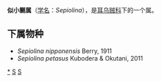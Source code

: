 {{Automatic Taxobox
| taxon = Sepiolina
| authority = Naef, 1912
| image = Japanese Bobtail Squid (Sepiolina nipponensis) - GRB.jpg
| image_caption = 似小鲗
| type species = Stoloteuthis nipponensis
| type species authority = Berry, 1911
}}

'''似小鲗属'''（[[学名|学名]]：''Sepiolina''），是[[耳乌贼科|耳乌贼科]]下的一个属。

==下属物种==
* ''Sepiolina nipponensis'' Berry, 1911
* ''Sepiolina petasus'' Kubodera & Okutani, 2011

{{taxonbar}}
[[Category:_似小鲗属|*]]
[[Category:_耳乌贼科|S]]
[[Category:_1912年描述的分类群|S]]